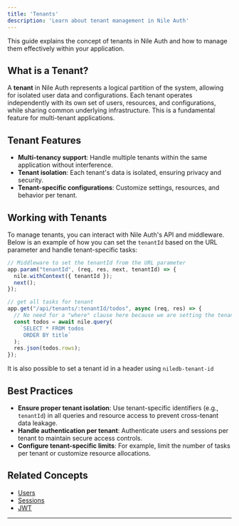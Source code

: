 ```yaml
---
title: 'Tenants'
description: 'Learn about tenant management in Nile Auth'
---
```


This guide explains the concept of tenants in Nile Auth and how to manage them effectively within your application.

## What is a Tenant?

A **tenant** in Nile Auth represents a logical partition of the system, allowing for isolated user data and configurations. Each tenant operates independently with its own set of users, resources, and configurations, while sharing common underlying infrastructure. This is a fundamental feature for multi-tenant applications.

## Tenant Features

- **Multi-tenancy support**: Handle multiple tenants within the same application without interference.
- **Tenant isolation**: Each tenant's data is isolated, ensuring privacy and security.
- **Tenant-specific configurations**: Customize settings, resources, and behavior per tenant.

## Working with Tenants

To manage tenants, you can interact with Nile Auth's API and middleware. Below is an example of how you can set the `tenantId` based on the URL parameter and handle tenant-specific tasks:

```typescript
// Middleware to set the tenantId from the URL parameter
app.param("tenantId", (req, res, next, tenantId) => {
  nile.withContext({ tenantId });
  next();
});

// get all tasks for tenant
app.get("/api/tenants/:tenantId/todos", async (req, res) => {
  // No need for a "where" clause here because we are setting the tenant ID in the context
  const todos = await nile.query(
    `SELECT * FROM todos 
     ORDER BY title`
  );
  res.json(todos.rows);
});

```

It is also possible to set a tenant id in a header using `niledb-tenant-id`

## Best Practices

- **Ensure proper tenant isolation**: Use tenant-specific identifiers (e.g., `tenantId`) in all queries and resource access to prevent cross-tenant data leakage.
- **Handle authentication per tenant**: Authenticate users and sessions per tenant to maintain secure access controls.
- **Configure tenant-specific limits**: For example, limit the number of tasks per tenant or customize resource allocations.

## Related Concepts

- [Users](/auth/concepts/users)
- [Sessions](/auth/concepts/sessions)
- [JWT](/auth/concepts/jwt)

---
